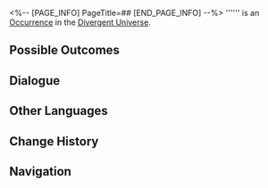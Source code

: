 <%-- [PAGE_INFO]
PageTitle=##
[END_PAGE_INFO] --%>
{{Stub}}
{{Simulated Universe Event Infobox
|id            = 21001
|title         = 
|image         = <!--TBA: undefined-->
|domains_su    = 
|domains_swarm = 
|domains_gng   = 
|domains_du    = Unknown
|domains_und   = 
|requirements  = 
|prev          = 
|next          = 
|characters    = 
|factions      = 
|order         = 
|order_du      = 092
}}
'''''' is an [[Divergent Universe/Occurrence|Occurrence]] in the [[Divergent Universe]].

==Possible Outcomes==
{{Possible Outcomes

|choice_2 = Best to be cautious.

|choice_2_1 = Just as I expected.
|result_2_1 = Enter battle. After achieving victory, obtain 2 Blessing(s).

|choice_3 = Here. Eat some more. Don't get hungry.

|choice_3_1 = You asked for this!
|result_3_1 = Enter battle. After achieving victory, obtain 1 Blessing(s) of 3-star rarity and 1 random Curio(s).

|choice_4 = Eat whatever you want! Have it all!

|choice_4_1 = This battle is unavoidable.
|result_4_1 = Enter battle. After achieving victory, obtain 1 Enhanced Blessing(s) of 3-star rarity and 3 random Curio(s).
}}
<!--
==Gameplay Notes==
* 
-->
==Dialogue==
{{Dialogue Start}}
:{{tx}}
{{Dialogue End}}

==Other Languages==
{{Other Languages
|en   = 
|zhs  = 
|zht  = 
|ja   = 
|ko   = 
|es   = 
|fr   = 
|ru   = 
|th   = 
|vi   = 
|de   = 
|id   = 
|pt   = 
}}

==Change History==
{{Change History|null}}

==Navigation==
{{Occurrence Navbox}}